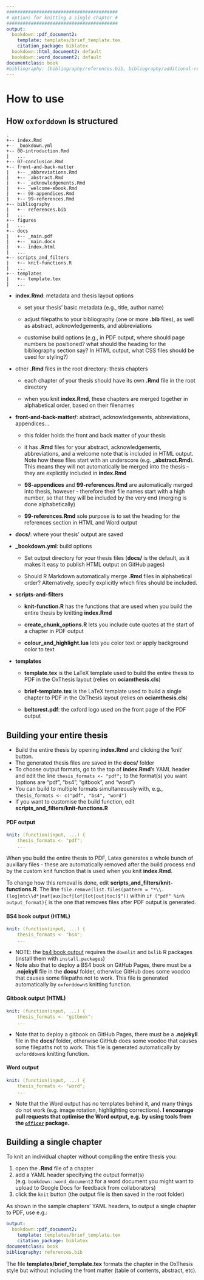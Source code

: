 ```yaml
---
#########################################
# options for knitting a single chapter #
#########################################
output:
  bookdown::pdf_document2:
    template: templates/brief_template.tex
    citation_package: biblatex
  bookdown::html_document2: default
  bookdown::word_document2: default
documentclass: book
#bibliography: [bibliography/references.bib, bibliography/additional-references.bib]
---
```


# How to use

\minitoc <!-- this will include a mini table of contents-->

## How `oxforddown` is structured

    .
    +-- index.Rmd
    +-- _bookdown.yml
    +-- 00-introduction.Rmd
    |   ...
    +-- 07-conclusion.Rmd
    +-- front-and-back-matter
    |   +-- _abbreviations.Rmd
    |   +-- _abstract.Rmd
    |   +-- _acknowledgements.Rmd
    |   +-- _welcome-ebook.Rmd
    |   +-- 98-appendices.Rmd
    |   +-- 99-references.Rmd
    +-- bibliography
    |   +-- references.bib
    |   ...
    +-- figures
    |   ...
    +-- docs
    |   +-- _main.pdf
    |   +-- _main.docx
    |   +-- index.html
    |   ...
    +-- scripts_and_filters
    |   +-- knit-functions.R
    |   ...
    +-- templates
    |   +-- template.tex
    |   ...

-   **index.Rmd**: metadata and thesis layout options

    -   set your thesis' basic metadata (e.g., title, author name)

    -   adjust filepaths to your bibliography (one or more **.bib** files), as well as abstract, acknowledgements, and abbreviations

    -   customise build options (e.g., in PDF output, where should page numbers be positioned? what should the heading for the bibliography section say? In HTML output, what CSS files should be used for styling?)

-   other **.Rmd** files in the root directory: thesis chapters

    -   each chapter of your thesis should have its own **.Rmd** file in the root directory

    -   when you knit **index.Rmd**, these chapters are merged together in alphabetical order, based on their filenames

-   **front-and-back-matter/**: abstract, acknowledgements, abbreviations, appendices...

    -   this folder holds the front and back matter of your thesis

    -   it has **.Rmd** files for your abstract, acknowledgements, abbreviations, and a welcome note that is included in HTML output.
        Note how these files start with an underscore (e.g. **\_abstract.Rmd**).
        This means they will not automatically be merged into the thesis -- they are explicitly included in **index.Rmd**

    -   **98-appendices** and **99-references.Rmd** are automatically merged into thesis, however - therefore their file names start with a high number, so that they will be included by the very end (merging is done alphabetically)

    -   **99-references.Rmd** sole purpose is to set the heading for the references section in HTML and Word output

-   **docs/**: where your thesis' output are saved

-   **\_bookdown.yml**: build options

    -   Set output directory for your thesis files (**docs/** is the default, as it makes it easy to publish HTML output on GitHub pages)

    -   Should R Markdown automatically merge **.Rmd** files in alphabetical order?
        Alternatively, specify explicitly which files should be included.

-   **scripts-and-filters**

    -   **knit-function.R** has the functions that are used when you build the entire thesis by knitting **index.Rmd**

    -   **create_chunk_options.R** lets you include cute quotes at the start of a chapter in PDF output

    -   **colour_and_highlight.lua** lets you color text or apply background color to text

-   **templates**

    -   **template.tex** is the LaTeX template used to build the entire thesis to PDF in the OxThesis layout (relies on **ociamthesis.cls**)

    -   **brief-template.tex** is the LaTeX template used to build a single chapter to PDF in the OxThesis layout (relies on **ociamthesis.cls**)

    -   **beltcrest.pdf**: the oxford logo used on the front page of the PDF output

## Building your entire thesis

-   Build the entire thesis by opening **index.Rmd** and clicking the 'knit' button.
-   The generated thesis files are saved in the **docs/** folder
-   To choose output formats, go to the top of **index.Rmd**'s YAML header and edit the line `thesis_formats <- "pdf";` to the format(s) you want (options are "pdf", "bs4", "gitbook", and "word")
-   You can build to multiple formats simultaneously with, e.g., `thesis_formats <- c("pdf", "bs4", "word")`
-   If you want to customise the build function, edit **scripts_and_filters/knit-functions.R**

#### PDF output

``` .yaml
knit: (function(input, ...) {
    thesis_formats <- "pdf";
    ...
```

When you build the entire thesis to PDF, Latex generates a whole bunch of auxillary files - these are automatically removed after the build process end by the custom knit function that is used when you knit **index.Rmd**.

To change how this removal is done, edit **scripts_and_filters/knit-functions.R**.
The line `file.remove(list.files(pattern = "*\\.(log|mtc\\d*|maf|aux|bcf|lof|lot|out|toc)$"))` within `if ("pdf" %in% output_format){` is the one that removes files after PDF output is generated.

#### BS4 book output (HTML)

``` .yaml
knit: (function(input, ...) {
    thesis_formats <- "bs4";
    ...
```

-   NOTE: the [bs4 book output](https://pkgs.rstudio.com/bookdown/reference/bs4_book.html) requires the `downlit` and `bslib` R packages (install them with `install.packages`)
-   Note also that to deploy a BS4 book on GitHub Pages, there must be a **.nojekyll** file in the **docs/** folder, otherwise GitHub does some voodoo that causes some filepaths not to work. This file is generated automatically by `oxforddown`s knitting function.

#### Gitbook output (HTML)

``` .yaml
knit: (function(input, ...) {
    thesis_formats <- "gitbook";
    ...
```

-   Note that to deploy a gitbook on GitHub Pages, there must be a **.nojekyll** file in the **docs/** folder, otherwise GitHub does some voodoo that causes some filepaths not to work. This file is generated automatically by `oxforddown`s knitting function.

#### Word output

``` .yaml
knit: (function(input, ...) {
    thesis_formats <- "word";
    ...
```

-   Note that the Word output has no templates behind it, and many things do not work (e.g. image rotation, highlighting corrections). **I encourage pull requests that optimise the Word output, e.g. by using tools from the [`officer`](https://github.com/davidgohel/officer) package.**

## Building a single chapter

To knit an individual chapter without compiling the entire thesis you:

1.  open the **.Rmd** file of a chapter
2.  add a YAML header specifying the output format(s) (e.g. `bookdown::word_document2` for a word document you might want to upload to Google Docs for feedback from collaborators)
3.  click the `knit` button (the output file is then saved in the root folder)

As shown in the sample chapters' YAML headers, to output a single chapter to PDF, use e.g.:

``` .yaml
output:
  bookdown::pdf_document2:
    template: templates/brief_template.tex
    citation_package: biblatex
documentclass: book
bibliography: references.bib
```

The file **templates/brief_template.tex** formats the chapter in the OxThesis style but without including the front matter (table of contents, abstract, etc).
